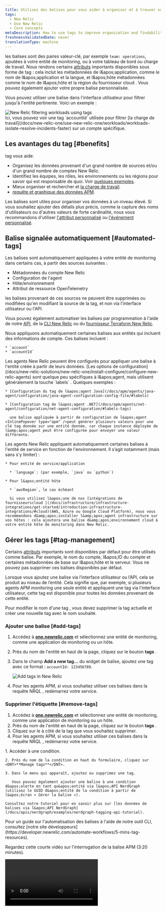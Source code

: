 ```yaml
---
title: Utilisez des balises pour vous aider à organiser et à trouver vos données
tags:
  - New Relic
  - Use New Relic
  - Core concepts
metaDescription: How to use tags to improve organization and findability of your observability data.
freshnessValidatedDate: never
translationType: machine
---
```


les balises sont des paires valeur-clé, par exemple `team: operations`, ajoutées à votre entité de monitoring, ou à votre tableau de bord ou charge de travail. Nous rendons certains [attributs](/docs/using-new-relic/welcome-new-relic/get-started/glossary#attribute) importants disponibles sous forme de tag : cela inclut les métadonnées de l&amp;apos;application, comme le nom de l&amp;apos;application et la langue, et l&amp;apos;hôte métadonnées comme le nom de l&amp;apos;hôte et la région du fournisseur cloud . Vous pouvez également ajouter votre propre balise personnalisée.

Vous pouvez utiliser une balise dans l&apos;interface utilisateur pour filtrer jusqu&apos;à l&apos;entité pertinente. Voici un exemple :

<img title="New Relic filtering workloads using tags" alt="New Relic filtering workloads using tags" src="/images/workloads_screenshot-full_new-relic-tags.webp" />

<figcaption>
  Ici, vous pouvez voir une tag `accountId` utilisée pour filtrer [la charge de travail](/docs/new-relic-one/use-new-relic-one/workloads/workloads-isolate-resolve-incidents-faster) sur un compte spécifique.
</figcaption>

## Les avantages du tag [#benefits]

tag vous aide:

* Organisez les données provenant d&apos;un grand nombre de sources et/ou d&apos;un grand nombre de comptes New Relic.
* Identifiez les équipes, les rôles, les environnements ou les régions pour savoir qui est responsable de quoi. Voir [quelques exemples](#org-examples).
* Mieux organiser et rechercher <InlinePopover type="dashboards" />et [la charge de travail](/docs/new-relic-one/use-new-relic-one/workloads/workloads-isolate-resolve-incidents-faster).
* [requête et graphique des données APM](#query-apm-tags).

Les balises sont utiles pour organiser vos données à un niveau élevé. Si vous souhaitez ajouter des détails plus précis, comme la capture des noms d&apos;utilisateurs ou d&apos;autres valeurs de forte cardinalité, nous vous recommandons d&apos;utiliser [l&apos;attribut personnalisé](/docs/using-new-relic/data/customize-data/collect-custom-attributes) ou [l&apos;événement personnalisé](/docs/insights/insights-data-sources/custom-data/report-custom-event-data).

## Balise signalée automatiquement [#automated-tags]

Les balises sont automatiquement appliquées à votre entité de monitoring dans certains cas, à partir des sources suivantes :

* Métadonnées du compte New Relic
* Configuration de l&apos;agent
* Hôte/environnement
* Attribut de ressource OpenTelemetry

les balises provenant de ces sources ne peuvent être supprimées ou modifiées qu&apos;en modifiant la source de la tag, et non via l&apos;interface utilisateur ou l&apos;API.

Vous pouvez également automatiser les balises par programmation à l&apos;aide de notre [API](/docs/apis/nerdgraph/examples/nerdgraph-tagging-api-tutorial/), de la [CLI New Relic](https://developer.newrelic.com/automate-workflows/5-mins-tag-resources) ou du [fournisseur Terraform New Relic](https://registry.terraform.io/providers/newrelic/newrelic/latest/docs/resources/entity_tags).

<CollapserGroup>
  <Collapser id="tags-from-account-metadata" title="Balise liée au compte">
    Nous appliquons automatiquement certaines balises aux entités qui incluent des informations de compte. Ces balises incluent :

    * `account`
    * `accountId`
  </Collapser>

  <Collapser id="tags-from-agent-config" title="Balise de configuration de l'agent">
    Les agents New Relic peuvent être configurés pour appliquer une balise à l&apos;entité créée à partir de leurs données. [Les options de configuration](/docs/new-relic-solutions/new-relic-one/install-configure/configure-new-relic-agents) sont quelque peu spécifiques à l&amp;apos;agent, mais utilisent généralement la touche `labels` . Quelques exemples :

    * [Configuration du tag de l&apos;agent Java](/docs/apm/agents/java-agent/configuration/java-agent-configuration-config-file/#labels)

    * [Configuration tag de l&apos;agent .NET](/docs/apm/agents/net-agent/configuration/net-agent-configuration/#labels-tags)

      une balise appliquée à partir de configuration de l&apos;agent <InlinePopover type="apm" />peut générer plusieurs valeurs pour une clé tag donnée sur une entité donnée, car chaque instance déployée de l&amp;apos;agent peut être configurée pour envoyer une valeur différente.
  </Collapser>

  <Collapser id="tags-from-agent-env" title="Étiquette hôte/environnement">
    Les agents New Relic appliquent automatiquement certaines balises à l&apos;entité de service en fonction de l&apos;environnement. Il s’agit notamment (mais sans s’y limiter) :

    * Pour entité de service/application

      * `language`: (par exemple, `java` ou `python`)

    * Pour l&apos;entité hôte

      * `awsRegion`, le cas échéant

      Si vous utilisez l&apos;une de nos [intégrations de fournisseurscloud ](/docs/infrastructure/infrastructure-integrations/get-started/introduction-infrastructure-integrations/#cloud)(AWS, Azure ou Google Cloud Platform), nous vous recommandons d&amp;apos;installer l&amp;apos;agent infrastructure sur vos hôtes : cela ajoutera une balise d&amp;apos;environnement cloud à votre entité hôte de monitoring dans New Relic.
  </Collapser>
</CollapserGroup>

## Gérer les tags [#tag-management]

Certains [attributs](/docs/using-new-relic/welcome-new-relic/get-started/glossary#attribute) importants sont disponibles par défaut pour être utilisés comme balise. Par exemple, le nom du compte, l&amp;apos;ID du compte et certaines métadonnées de base sur l&amp;apos;hôte et le serveur. Vous ne pouvez pas supprimer ces balises disponibles par défaut.

Lorsque vous ajoutez une balise via l’interface utilisateur ou l’API, cela se produit au niveau de l’entité. Cela signifie que, par exemple, si plusieurs agents APM monitoring une seule entité et appliquent une tag via l&apos;interface utilisateur, cette tag est disponible pour toutes les données provenant de cette entité.

Pour modifier le nom d&apos;une tag , vous devez supprimer la tag actuelle et créer une nouvelle tag avec le nom souhaité.

### Ajouter une balise [#add-tags]

1. Accédez à <DNT>**[one.newrelic.com](https://one.newrelic.com/all-capabilities)**</DNT> et sélectionnez une entité de monitoring, comme une application de monitoring ou un hôte.

2. Près du nom de l&apos;entité en haut de la page, cliquez sur le bouton <DNT>**tags**</DNT> .

3. Dans le champ <DNT>**Add a new tag...**</DNT> du widget de balise, ajoutez une tag avec ce format : `accountId: 123456789`.

   <img title="Add tags in New Relic" alt="Add tags in New Relic" src="/images/solutions_screenshot-full_tag-management.webp" />

4. Pour les agents APM, si vous souhaitez utiliser ces balises dans la requête NRQL , redémarrez votre service.

### Supprimer l&apos;étiquette [#remove-tags]

1. Accédez à <DNT>**[one.newrelic.com](https://one.newrelic.com/all-capabilities)**</DNT> et sélectionnez une entité de monitoring, comme une application de monitoring ou un hôte.
2. Près du nom de l&apos;entité en haut de la page, cliquez sur le bouton <DNT>**tags**</DNT> .
3. Cliquez sur le <Icon name="fe-x" /> à côté de la tag que vous souhaitez supprimer.
4. Pour les agents APM, si vous souhaitez utiliser ces balises dans la requête NRQL , redémarrez votre service.

<CollapserGroup>
  <Collapser id="add-via-ui-api" title="Gérer les balises de condition d'alerte">
    1. Accéder à une condition.

    2. Près du nom de la condition en haut du formulaire, cliquez sur <DNT>**Manage tags**</DNT>.

    3. Dans le menu qui apparaît, ajoutez ou supprimez une tag.

       Vous pouvez également ajouter une balise à une condition d&apos;alerte en tant qu&apos;entité via l&apos;API NerdGraph (utilisez le GUID d&apos;entité de la condition à partir de l&apos;écran « Gérer la balise »).

    Consultez notre tutoriel pour en savoir plus sur [les données de balises via l&apos;API NerdGraph](/docs/apis/nerdgraph/examples/nerdgraph-tagging-api-tutorial).
  </Collapser>

  <Collapser id="programmatic-add-tags" title="Automatisez le balisage avec notre CLI">
    Pour un guide sur l&apos;automatisation des balises à l&apos;aide de notre outil CLI, consultez [notre site développeurs](https://developer.newrelic.com/automate-workflows/5-mins-tag-resources).
  </Collapser>
</CollapserGroup>

Regardez cette courte vidéo sur l&apos;interrogation de la balise APM (3:20 minutes).

<Video id="JImDdncerko" type="youtube" />

## Utilisez la balise pour filtrer votre entité [#filter-tags]

<img title="New Relic advanced tag filter query" alt="New Relic advanced tag filter query" src="/images/solutions_screenshot-full_tag-filter-query.webp" />

<figcaption>
  Utilisez la barre de filtre sur l&apos;[interface utilisateur de l&apos;explorateur d&apos;entités](/docs/new-relic-solutions/new-relic-one/core-concepts/new-relic-explorer-view-performance-across-apps-services-hosts#find) pour filtrer jusqu&amp;apos;à une entité spécifique.
</figcaption>

Vous pouvez filtrer par un ou plusieurs éléments et utiliser des options de recherche avancées.

Pour filtrer jusqu&apos;à une certaine entité à l&apos;aide d&apos;une balise :

1. Allez à <DNT>**[one.newrelic.com](https://one.newrelic.com/all-capabilities)**</DNT>.
2. Cliquez sur le champ <DNT>**Filter by ...**</DNT> pour voir une liste déroulante des attributs et balises disponibles ou entrez une tag par laquelle vous souhaitez filtrer, telle que `accountId: 123456789`.

## Meilleures pratiques [#best-practices]

Suivez ces bonnes pratiques pour tirer le meilleur parti de votre tag.

<CollapserGroup>
  <Collapser id="tag-format" title="format et limites des balises">
    * L&apos;interface utilisateur a des limites sur le nombre total de balises qu&apos;elle peut afficher par entité :

      * Limite de 100 pour les balises signalées par défaut ou ajoutées via configuration de l&apos;agent/de l&apos;intégration.
      * Limite de 100 pour les balises personnalisées ajoutées via l&apos;interface utilisateur ou l&apos;API.

    * Voici la longueur maximale de caractères pour la balise :

      * Clé : 128 caractères
      * Valeur : 256 caractères

    * Caractères autorisés :

      * Les caractères doivent être UTF-8.
      * Lorsque [vous utilisez NerdGraph pour ajouter une balise](/docs/apis/nerdgraph/examples/nerdgraph-tagging-api-tutorial), un tiret `-` dans une clé tag est interprété comme un symbole moins. Si votre clé tag comporte un tiret, utilisez des guillemets arrière autour de celui-ci, comme `` `key-name` ``.
  </Collapser>

  <Collapser id="simple-tags" title="Gardez le tag simple">
    Quelques conseils pour garder le tag simple :

    * Commencez par ajouter uniquement les balises que vous savez que vous utiliserez certainement. Les balises non utilisées créent du bruit et peuvent ajouter de la confusion.
    * Essayez d&apos;utiliser une balise courte. Les balises plus courtes sont plus faciles à analyser et l&apos;interface utilisateur peut parfois tronquer les balises plus longues. (Voir [les limites de caractères](#formatting).)
    * Dans la mesure du possible, utilisez des clés et des valeurs lisibles par l’homme (par exemple, `region: EMEA` est meilleur que `Param8323 : 1229072`).
    * Évitez d&apos;inclure plusieurs valeurs comme `regions: EMEA | US | LATAM` dans une seule tag. Nous vous recommandons d&amp;apos;utiliser trois balises différentes pour cela, comme `region: emea`, `region: us` et `region: latam`. Si vous souhaitez faire correspondre plusieurs balises, vous pouvez le faire à l&amp;apos;aide des options avancées de l&amp;apos;interface utilisateur du filtre.
      * Un avertissement concernant [les incidents d&apos;alerte](/docs/alerts-applied-intelligence/overview/#concepts-terms): ceux-ci ne prennent en charge qu&amp;apos;une seule instance de nom de clé. Si vous utilisez plusieurs noms de clés, l&amp;apos;un d&amp;apos;eux sera sélectionné au hasard pour être ajouté à cet incident.
  </Collapser>

  <Collapser id="consistent-tags" title="Utiliser une balise cohérente">
    * Essayez d’être cohérent avec le langage tag dans vos équipes et votre entité.
    * Soyez cohérent dans la dénomination. Par exemple, évitez d’utiliser à la fois `region: emea` et `reg: emea`.
    * Soyez cohérent avec le format. Par exemple, évitez d’utiliser à la fois `camelCase` et `kebab-case`.
    * Bien que la recherche tag ne soit pas sensible à la casse dans l&apos;interface utilisateur et l&apos;API, essayez d&apos;être cohérent avec la mise en majuscules. Par exemple, évitez d’utiliser à la fois `env: staging` et `env: Staging`.
  </Collapser>

  <Collapser id="cross-team-tags" title="Utiliser une balise inter-équipes">
    Les balises aident à améliorer l&apos;observabilité et la répartition des coûts. Pour cette raison, la responsabilité de la mise en œuvre tag est souvent attribuée à une équipe d&apos;observabilité, à des SRE, à un groupe d&apos;architectes ou à un groupe de travail inter-équipes.

    Nous recommandons aux personnes responsables de la mise en œuvre des balises de se réunir et de créer une politique interne pour décrire comment les balises sont définies et quelles conventions doivent être utilisées. Alors:

    * Maintenez ce manuel de référence à jour.
    * Automatisez la définition des balises lorsque vous déployez des agents New Relic, chez le fournisseur cloud ou via les outils d&apos;automatisation New Relic, tels que l&apos;[API](/docs/apis/nerdgraph/examples/nerdgraph-tagging-api-tutorial) ou le [fournisseur New Relic Terraform](https://registry.terraform.io/providers/newrelic/newrelic/latest/docs/resources/entity_tags).
    * Créez des rapports récurrents qui identifient les entités non conformes à vos normes de balises.
  </Collapser>
</CollapserGroup>

## Exemples de balises [#org-examples]

Voici quelques exemples de méthodes courantes pour utiliser des balises pour organiser les données.

<CollapserGroup>
  <Collapser id="team-tags" title="Étiquette liée à l'équipe">
    La création d’étiquettes pour les noms d’équipe peut être utile pour comprendre quelle équipe, quel groupe, quel département ou quelle région était responsable d’un changement ayant entraîné un problème de performances.

    ```
    ### Team tags
    team: backend
    team: frontend
    team: db
    ### Role tags
    roles: architecture
    roles: devops
    roles: pm
    ### Region tags
    region: emea
    region: america
    region: asia
    ```
  </Collapser>

  <Collapser id="environment-tags" title="Étiquette liée à l'environnement">
    Vous pouvez créer une entité pour l’environnement auquel elle appartient. Par exemple:

    ```
    env: production
    env: qa
    env: development
    env: staging
    ```
  </Collapser>

  <Collapser id="criticality-tags" title="Étiquette liée à la criticité">
    Vous pouvez créer des balises liées aux niveaux de criticité, ce qui vous permet de suivre plus facilement les problèmes les plus critiques. Par exemple:

    ```
    layer: level1
    layer: level2
    layer: level3
    ```
  </Collapser>
</CollapserGroup>

## Requête personnalisée, tableau de bord et alertes [#query-tags]

Différentes fonctionnalités gèrent les balises différemment. Voici quelques détails sur la façon dont vous pouvez utiliser [NRQL](/docs/query-your-data/nrql-new-relic-query-language/get-started/introduction-nrql-new-relics-query-language/) pour interroger les données tag ou créer [des alertes de condition NRQL ](/docs/alerts-applied-intelligence/new-relic-alerts/alert-conditions/create-nrql-alert-conditions).

Découvrez [comment utiliser la balise avec les dashboards](/docs/query-your-data/explore-query-data/dashboards/introduction-dashboards#filter-dashboards) et [comment utiliser la balise avec la charge de travail](/docs/new-relic-one/use-new-relic-one/workloads/use-workloads).

### requête et alerte sur la balise APM [#query-apm-tags]

Vous pouvez interroger la balise <InlinePopover type="apm" />en utilisant NRQL. Voici les [agents APM](/docs/using-new-relic/cross-product-functions/install-configure/update-new-relic-agent) pris en charge :

* Go version 2.3.0 ou supérieure
* Java v4.9.0 ou supérieur
* .NET v8.17 ou supérieur
* Node.js v4.13.0 ou supérieur
* PHP v10.0.0.312 ou supérieur
* Python v4.10.0.112 ou supérieur
* Ruby v6.1.0.352 ou supérieur

### requête et alerte sur la balise infrastructure [#query-infra-tags]

Vous pouvez interroger les balises infrastructure avec NRQL, également appelée propagation tag , si elles sont créées :

* En tant qu&apos;attribut personnalisé : En ajoutant une section dans votre fichier configuration `newrelic-infra.yml`, telle que :

  ```yml
  custom_attributes:
    internalOwningTeam: devops-sf
    service: api-platform
  ```

  <Callout variant="tip">
    Pour plus d’informations, lisez à propos de [l’attribut personnalisé](/docs/data-apis/custom-data/custom-events/collect-custom-attributes).
  </Callout>

* Dans l&apos;interface utilisateur de New Relic : sur la page infrastructure de l&apos;entité, créez une tag et attribuez-lui une valeur. Pour interroger ces balises, vous devez ajouter le préfixe `tags.` au nom de la tag lorsque vous l&amp;apos;interrogez dans NRQL.

Si vous souhaitez infrastructure tag désactiver la propagation , ce qui signifie que vous ne pourrez pas les interroger avec NRQL, découvrez [comment la désactiver avec Nerdgraph](#propagation-off).

### Exemples de requêtes [#query-examples]

<CollapserGroup>
  <Collapser id="apm-shard-distribution" title="débit à travers les fragments">
    Étant donné un service distribué sur neuf fragments, chaque fragment étant attribué à un `environment`, nous pouvons tracer le débit des transactions sur tous les fragments à l&amp;apos;aide d&amp;apos;une requête [générique](/docs/telemetry-data-platform/understand-data/metric-data/query-metric-data-type/#query-multiple-metrics-wildcards) comme :

    ```sql
    SELECT rate(count(apm.service.transaction.duration), 1 minute)
    FROM Metric WHERE appName LIKE 'MyApp (%' AND transactionType = 'Other'
    FACET tags.Environment TIMESERIES
    ```
  </Collapser>

  <Collapser id="apm-team-tag" title="Transactions par équipe">
    Pour voir le nombre de transactions par service pour une équipe spécifique, nous pouvons utiliser une requête comme :

    ```sql
    FROM Transaction SELECT count(*)
    WHERE tags.Team = 'team-a'
    FACET tags.Project TIMESERIES
    ```
  </Collapser>

  <Collapser id="apm-errors-team" title="Alerte sur taux d'erreur pour les équipes">
    Vous pouvez utiliser une requête pour le taux d&apos;erreur de vos services pour définir une alerte sans avoir à créer une règle pour chaque service. Voici le taux d’erreur pour tous les services d’une équipe appelée `team-b`. Et cette alerte monitorera automatiquement tous les nouveaux noms d&amp;apos;application ajoutés avec la tag d&amp;apos;équipe.

    ```sql
    FROM Metric SELECT count(apm.service.error.count) / count(apm.service.transaction.duration)
    WHERE tags.Team = 'team-b' FACET appName
    ```

    Dans ce contexte, vous pouvez créer une règle générale pour un service spécifique déployé dans plusieurs environnements, afin que nous ayons une alarme pour un seul service monitoring chaque environnement individuellement :

    ```sql
    FROM Metric SELECT count(apm.service.error.count) / count(apm.service.transaction.duration)
    WHERE tags.Project = 'MyProject' FACET tags.Environment
    ```
  </Collapser>

  <Collapser id="infra-teams" title="Trouver des équipes internes qui possèdent une entité spécifique pour monitoring d'infrastructure">
    Pour rechercher des équipes internes qui possèdent une entité nommée, par exemple, `SensitiveEntity`, exécutez la commande suivante :

    ```sql
    FROM SystemSample SELECT internalOwningTeam WHERE entityName = 'SensitiveEntity'
    ```
  </Collapser>

  <Collapser id="infra-experiment" title="Comparer des groupes dans une expérience de test de charge CPU">
    Disons que vous souhaitez effectuer des tests de charge sur vos différentes entités infrastructure avec des CPU. Vous pouvez appliquer un traitement à l&apos;entité dans un groupe appelé `A`, appliquer un traitement différent à l&amp;apos;entité dans un groupe appelé `B` et conserver un groupe d&amp;apos;entités sans traitement, appelé `control group`.

    Vous pouvez créer une balise appelée `experimentGroup` dans l&amp;apos;interface utilisateur de New Relic, mappée au groupe expérimental auquel appartient chaque entité. Comme il s&amp;apos;agit de balises créées dans l&amp;apos;interface utilisateur de New Relic, vous devez ajouter le préfixe `tags.` au nom de la tag , contrairement à l&amp;apos;attribut personnalisé créé dans le fichier configuration `newrelic-infra.yml`.

    Voici la requête NRQL pour sélectionner `cpuPercent`, décomposée par les différents groupes expérimentaux à l&amp;apos;aide d&amp;apos;une clause `FACET CASES (...)` :

    ```sql
    FROM SystemSample SELECT cpuPercent 
    FACET CASES 
    (
      WHERE tags.experimentGroup = 'control' AS 'control group', 
      WHERE tags.experimentGroup = 'A' AS 'given treatment A', 
      WHERE tags.experimentGroup = 'B' AS 'given treatment B'
    ) 
    SINCE 1 DAY AGO
    ```
  </Collapser>

  <Collapser id="propagation-off" title="Désactiver la propagation tag pour les balises infrastructure">
    Pour désactiver la propagation tag pour les balises infrastructure , exécutez la commande suivante dans [NerdGraph](/docs/apis/nerdgraph/get-started/introduction-new-relic-nerdgraph):

    ```graphql
    mutation {
      dataManagementUpdateFeatureSettings(
        accountId: YOUR_ACCOUNT_ID
        setting: {
          enabled: false
          featureSetting: { key: "infra_tag_propagation" }
          locked: false
        }
      ) {
        enabled
        key
        locked
        name
      }
    }
    ```

    Cet appel devrait renvoyer la réponse suivante :

    ```graphql
    {
      "data": {
        "dataManagementUpdateFeatureSettings": {
          "enabled": false,
          "key": "infra_tag_propagation",
          "locked": false,
          "name": "Infra tag propagation"
        }
      }
    }
    ```
  </Collapser>
</CollapserGroup>

### requête et alerte sur attribut [#query-alert-attributes]

Certains [attributs](/docs/using-new-relic/welcome-new-relic/get-started/glossary#attribute) importants sont utilisés comme balise. Vous pouvez interroger tous les attributs et créer des graphiques personnalisés à l&amp;apos;aide [NRQL](/docs/query-your-data/nrql-new-relic-query-language/get-started/introduction-nrql-new-relics-query-language), et créer [une condition d&apos;alerte NRQL ](/docs/alerts-applied-intelligence/new-relic-alerts/alert-conditions/create-nrql-alert-conditions).